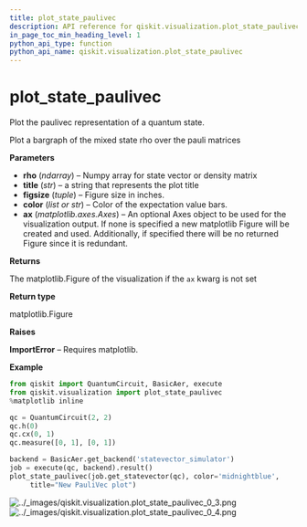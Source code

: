```yaml
---
title: plot_state_paulivec
description: API reference for qiskit.visualization.plot_state_paulivec
in_page_toc_min_heading_level: 1
python_api_type: function
python_api_name: qiskit.visualization.plot_state_paulivec
---
```


# plot\_state\_paulivec

<Function id="qiskit.visualization.plot_state_paulivec" github="https://github.com/qiskit/qiskit/tree/stable/0.14/qiskit/visualization/state_visualization.py" signature="plot_state_paulivec(rho, title='', figsize=None, color=None, ax=None)">
  Plot the paulivec representation of a quantum state.

  Plot a bargraph of the mixed state rho over the pauli matrices

  **Parameters**

  *   **rho** (*ndarray*) – Numpy array for state vector or density matrix
  *   **title** (*str*) – a string that represents the plot title
  *   **figsize** (*tuple*) – Figure size in inches.
  *   **color** (*list or str*) – Color of the expectation value bars.
  *   **ax** (*matplotlib.axes.Axes*) – An optional Axes object to be used for the visualization output. If none is specified a new matplotlib Figure will be created and used. Additionally, if specified there will be no returned Figure since it is redundant.

  **Returns**

  The matplotlib.Figure of the visualization if the `ax` kwarg is not set

  **Return type**

  matplotlib.Figure

  **Raises**

  **ImportError** – Requires matplotlib.

  **Example**

  ```python
  from qiskit import QuantumCircuit, BasicAer, execute
  from qiskit.visualization import plot_state_paulivec
  %matplotlib inline

  qc = QuantumCircuit(2, 2)
  qc.h(0)
  qc.cx(0, 1)
  qc.measure([0, 1], [0, 1])

  backend = BasicAer.get_backend('statevector_simulator')
  job = execute(qc, backend).result()
  plot_state_paulivec(job.get_statevector(qc), color='midnightblue',
       title="New PauliVec plot")
  ```

  ![../\_images/qiskit.visualization.plot\_state\_paulivec\_0\_3.png](/images/api/qiskit/0.19/qiskit.visualization.plot_state_paulivec_0_3.png) ![../\_images/qiskit.visualization.plot\_state\_paulivec\_0\_4.png](/images/api/qiskit/0.19/qiskit.visualization.plot_state_paulivec_0_4.png)
</Function>

